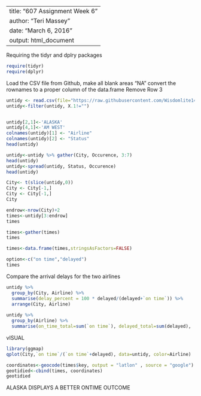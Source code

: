 ---
title: "607 Assignment Week 6"
author: "Teri Massey"
date: "March 6, 2016"
output: html_document
--

Requiring the tidyr and dplry packages

```{r setup, include=FALSE}
require(tidyr)
require(dplyr)
```

Load the CSV file from Github, 
make all blank areas "NA"
convert the rownames to a proper column of the data.frame
Remove Row 3
```{r cars}
untidy <- read.csv(file="https://raw.githubusercontent.com/Wisdomlite143/MSDA-Repository/master/AirlineSchedule.csv", header=TRUE, sep=",")
untidy<-filter(untidy, X.1!="")


untidy[2,1]<-'ALASKA'
untidy[4,1]<-'AM WEST'
colnames(untidy)[1] <- "Airline"
colnames(untidy)[2] <- "Status"
head(untidy)

```

```{r, echo=TRUE}
untidy<-untidy %>% gather(City, Occurence, 3:7) 
head(untidy)
untidy<-spread(untidy, Status, Occurence)
head(untidy)
```


```{r}

City<- t(slice(untidy,0))
City <- City[-1,]
City <- City[-1,]
City 

endrow<-nrow(City)+2
times<-untidy[3:endrow]
times

times<-gather(times)
times

times<-data.frame(times,stringsAsFactors=FALSE)

option<-c("on time","delayed")
times
```

Compare the arrival delays for the two airlines
```{r}
untidy %>% 
  group_by(City, Airline) %>% 
  summarise(delay_percent = 100 * delayed/(delayed+`on time`)) %>% 
  arrange(City, Airline)
  
untidy %>% 
  group_by(Airline) %>% 
  summarise(on_time_total=sum(`on time`), delayed_total=sum(delayed),     otp=on_time_total/(on_time_total+delayed_total)*100)
```
vISUAL
```{r, echo=FALSE}
library(ggmap)
qplot(City,`on time`/(`on time`+delayed), data=untidy, color=Airline)

coordinates<-geocode(times$key, output = "latlon" , source = "google")
geotidied<-cbind(times, coordinates)
geotidied

```

ALASKA DISPLAYS A BETTER ONTIME OUTCOME
